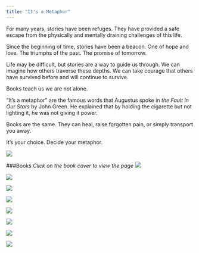 ```yaml
---
title: "It's a Metaphor"
---
```


  For many years, stories have been refuges. They have provided a safe escape from the physically and mentally draining challenges of this life.
  
  Since the beginning of time, stories have been a beacon. One of hope and love. The triumphs of the past. The promise of tomorrow.
	
  Life may be difficult, but stories are a way to guide us through. We can imagine how others traverse these depths. We can take courage that others have survived before and will continue to survive. 
	
  Books teach us we are not alone.
	
  “It’s a metaphor” are the famous words that Augustus spoke in *the Fault in Our Stars* by John Green. He explained that by holding the cigarette but not lighting it, he was not giving it power.  
  
  Books are the same. They can heal, raise forgotten pain, or simply transport you away. 
	
  It’s your choice. Decide your metaphor. 
	
![](Books.jpeg)




      
###Books
*Click on the book cover to view the page*
[![](Charlotte'sWeb.jpg)](http://stat370.com/~exploretheworld/Books/_site/CharlottesWeb.html)

[![](cinder.jpeg)](http://stat370.com/~exploretheworld/Books/_site/cinder.html)

[![](cityofbones.jpeg)](http://stat370.com/~exploretheworld/Books/_site/MortalInstruments.html)

[![](eleanorpark.jpeg)](http://stat370.com/~exploretheworld/Books/_site/EleanorPark.html)

[![](HarryPotter.jpeg)](http://stat370.com/~exploretheworld/Books/_site/HarryPotter.html)

[![](wallflower.jpeg)](http://stat370.com/~exploretheworld/Books/_site/WordClouds.html)     

[![](tearling.jpeg)](http://stat370.com/~exploretheworld/Books/_site/Tearling.html)

[![](WrinkleTime.jpeg)](http://stat370.com/~exploretheworld/Books/_site/WrinkleTime.html)